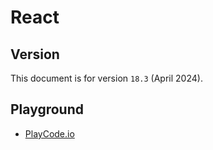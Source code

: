 # React

## Version

This document is for version `18.3` (April 2024).


## Playground

- [PlayCode.io](https://playcode.io/react)
